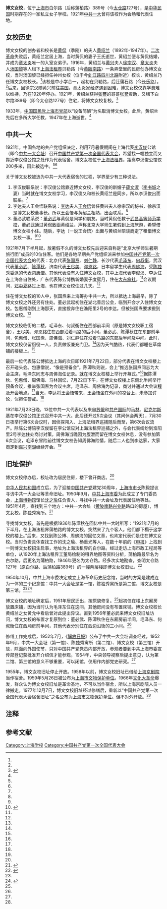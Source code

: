 {{Coord|31.2235|121.4712|format=dms|display=title|source:OSM}}
{{文物保护单位
| 级别 = 全国
| 图片 = Zhongguogongchandang Diyici Quanguodaibiaodahui Daibiao Sushe Jiuzhi.JPG
| 名称 = 中国共产党第一次全国代表大会代表宿舍旧址
| 编号 = 1-11{{efn|1=中国共产党第一次全国代表大会代表宿舍旧址在列为全国重点文物保护单位时被归并入中国共产党第一次全国代表大会会址，其编号亦为中国共产党第一次全国代表大会会址的序号。}}
| 分类 = 近现代重要史迹及代表性建筑
| 时代 = 1921年
| 所在 = [[上海市|上海市]][[黄浦区|黄浦区]]
| 登录 = 2019年归入中国共产党第一次全国代表大会会址
| Cat = 上海全国重点文物保护单位
}}

'''博文女校'''，位于[[上海市|上海市]]白尔路（后称蒲柏路）389号（今[[太仓路|太仓路]]127号），是[[中华民国|中华民国]]时期存在的一家私立女子学校。1921年[[中共一大|中共一大]]曾将该校作为会场和代表住地。

==女校历史==
博文女校的创办者和校长是[[黄侃|黄侃]]（季刚）的夫人[[黄绍兰|黄绍兰]]（1892年-1947年）。[[二次革命|二次革命]]失败后，黄绍兰定居上海，当时黄侃的妻子王氏逝世，黄绍兰便与黄侃结婚，并成为[[章太炎|章太炎]]唯一的入室女弟子。1916年，黄绍兰与[[黄兴|黄兴]]夫人[[徐宗汉|徐宗汉]]、[[章太炎|章太炎]]夫人[[汤国黎|汤国黎]]等人租下[[上海法租界|上海法租界]]贝勒路（今[[黄陂南路_(上海)|黄陂南路]]）一条弄堂里的民房创办博文女校，当时汤国黎已经担任神州女校（位于今[[虬江路|虬江路]][[四川北路|四川北路]]附近）校长，黄绍兰乃任博文女校校长。<ref name=gmw/>该校是中小学合一，起初在贝勒路，后迁蒲石路（今[[长乐路_(上海)|长乐路]]）。<ref name=shanghaitong/>后来，因徐宗汉随黄兴前往[[美国|美国]]，章太炎家经济遇到困难，博文女校仅靠学费难以维持，乃在1920年停办。1921年，黄绍兰获得[[张謇|张謇]]的哥哥[[张詧|张詧]]资助，又租下白尔路389号（即今太仓路127号）住宅，将博文女校复校。<ref name="gmw">{{Cite web |url=http://www.gmw.cn/content/2004-07/27/content_65765.htm |title=博文女校，光明网，2004-07-27 |access-date=2015-04-06 |archive-date=2015-09-24 |archive-url=https://web.archive.org/web/20150924043439/http://www.gmw.cn/content/2004-07/27/content_65765.htm |dead-url=no }}</ref>

1933年，[[中国国民党上海市党部|中国国民党上海市党部]]以“设备简陋”为名取消博文女校。此后，黄绍兰先后在多所大学任教，1947年在上海逝世。<ref name=gmw/>

==中共一大==
1921年，中国各地的共产党组织决定，利用7月暑假期间在上海代表[[李汉俊|李汉俊]]公馆（即今[[中共一大会址|中共一大会址]]）召开[[中国共产党第一次全国代表大会|中国共产党第一次全国代表大会]]，希望找一幢独立而又靠近李汉俊公馆之处作为代表宿舍。博文女校位于[[上海法租界|上海法租界]]，距离李汉俊公馆仅200多米，因此被选中。<ref name=gmw/><ref name=dfw/>

关于博文女校被选为中共一大代表宿舍的过程，学界至少有三种说法。
#李汉俊联系说：李汉俊公馆靠近博文女校，李汉俊的新嫂子[[薛文淑|薛文淑]]（[[李书城|李书城]]之妻）当时就在博文女校学习，李汉俊又和校长黄绍兰是同乡，所以李汉俊出面联系。<ref name=dfw/>
#李达夫人王会悟联系说：[[李达_(哲学家)|李达]]夫人[[王会悟|王会悟]]曾任黄兴夫人徐宗汉的秘书，徐宗汉是博文女校董事长。所以王会悟与黄绍兰相熟，出面联系。<ref name=dfw/>
#董必武联系说：[[董必武|董必武]]与黄侃是同学和朋友。当时黄侃任教于[[武昌高等师范学校|武昌高等师范学校]]，董必武通过黄侃致函黄绍兰，声称北京大学师生暑假到上海旅游，希望借博文女校小住。随后，李达（一说王会悟）出面与黄绍兰晤谈商定了租借博文女校一事。<ref name=gmw/><ref name="dfw">{{Cite web |url=http://history.eastday.com/h/hsmm/u1a8176490.html |title=博文女校：中共一大附会场还是代表们食宿地？，东方网，2014-06-25 |access-date=2015-04-06 |archive-date=2020-06-20 |archive-url=https://web.archive.org/web/20200620170045/http://history.eastday.com/h/hsmm/u1a8176490.html |dead-url=no }}</ref>

1921年7月下半月起，放暑假不久的博文女校先后迎来自称是“北京大学师生暑期旅行团”成员的10位住客。他们是各地早期共产党组织派来参加[[中国共产党第一次全国代表大会|中国共产党第一次全国代表大会]]的代表：北京代表[[张国焘|张国焘]]、[[刘仁静|刘仁静]]，长沙代表[[毛泽东|毛泽东]]、[[何叔衡|何叔衡]]，武汉代表[[董必武|董必武]]、[[陈潭秋|陈潭秋]]，济南代表[[王尽美|王尽美]]、[[邓恩铭|邓恩铭]]，日本留学生代表[[周佛海|周佛海]]，受[[陈独秀|陈独秀]]委派的代表[[包惠僧|包惠僧]]。其他代表没有入住博文女校，其中上海代表李俊汉、李达住在上海各自住处，广东代表陈公博携新婚妻子度蜜月，住在[[大东旅社|大东旅社]]。<ref name=dfw/>会议期间，[[邓中夏|邓中夏]]路过上海，也在博文女校住过几天。<ref name=shanghaitong/>

住在博文女校的10人中，张国焘来上海筹办中共一大，所以抵达上海最早，除了博文女校之外还另有住处。董必武起初住在湖北善后公会，临到开会才入住博文女校。包惠僧刚到上海那天，直接投奔住在渔阳里2号的李达，但被张国焘要求搬到博文女校。<ref name=dfw/>

博文女校临街的二楼，毛泽东、何叔衡住在西部前半间（原是博文女校职工宿舍），王尽美、邓恩铭住在西部沿着马路的后小间，董必武、陈潭秋住在东部前半间，包惠僧、张国焘、周佛海、刘仁静住在沿着马路的东部后半间及中间。此时，博文女校仅留厨役一人，负责做饭兼充门卫。<ref name=dfw/>因为天气酷热，代表们都睡在草席铺的楼板上。<ref name=shanghaitong/>

最后一位代表陈公博抵达上海的次日即1921年7月22日，部分代表在博文女校楼上召开碰头会。包惠僧说，“像是预备会”。陈潭秋则说，会上“推选张国焘同志为大会主席，毛泽东同志与周佛海任记录。就在博文女校楼上举行开幕式。”<ref name=dfw/>据陈潭秋、包惠僧、周佛海、马林回忆，7月22日下午，在博文女校楼上东侧北半间举行预备会议，推举张国焘为会议主席，毛泽东、周佛海为记录，商讨并通过大会议程及开会地点。<ref name=shanghaitong/>当天，李达将王会悟带来，王会悟坐在外间的凉台上，未参加讨论，似担任警戒。<ref name=dfw/>

1921年7月23日晚，13位中共一大代表以及来自[[苏俄|苏俄]]和[[共产国际|共产国际]]的[[马林_(共产国际)|马林]]、[[尼克尔斯基|尼克尔斯基]]在李汉俊公馆正式召开中共一大。此后还开过5次会议（其间休会两天），7月30日夜举行第6次会议时，因侦探闯入、上海法租界巡捕随后而至，第6次会议流产。除陈公博陪李汉俊留在李公馆应对上海法租界巡捕之外，与会代表纷纷到渔阳里2号李达住处商讨对策。周佛海当晚因为腹泄而留在博文女校休息，没有参加第6次会议，毛泽东冒险前往博文女校告知周佛海险情，随后二人也到李达家，大家商定到[[嘉兴南湖|嘉兴南湖]]继续开会。<ref name=dfw/>

==旧址保护==
博文女校停办后，校址改为居民住房，楼下曾开商店。<ref name=shanghaitong/>

[[中华人民共和国|中华人民共和国]]成立后，为了迎接[[中国共产党|中国共产党]]建党30周年，[[上海市市长|上海市市长]]陈毅提议寻访中共一大会址等革命旧址。1950年9月，[[中共上海市委|中共上海市委]]为此成立了专门委员会，[[上海博物馆|上海博物馆]]馆长[[沈之瑜|沈之瑜]]任负责人，寻找中共一大会址及代表居住地等处。1951年4月，查找到三个地方：中共一大会址（[[黄陂南路_(上海)|黄陂南路]][[兴业路|兴业路]]路口的房屋），博文女校，陈独秀寓所。<ref name="hsw">{{Cite web |url=http://news.hsw.cn/system/2006/09/09/004722936.shtml |title=毛泽东地理，华商网，2006-09-09 |accessdate=2015-04-06 |archive-date=2019-05-14 |archive-url=https://web.archive.org/web/20190514044314/http://news.hsw.cn/system/2006/09/09/004722936.shtml |dead-url=no }}</ref>

寻找博文女校，首先是根据1936年陈潭秋在回忆中共一大时所写：“1921年7月的下半月，在上海法租界蒲柏路的博文女校，突然来了九个客人，他们都下榻于这学校的楼上。”后来，又找到陈公博、周佛海的回忆文章，也肯定代表们是住在博文女校。当时负责具体查找工作的沈之瑜、杨重光等人，在数十年前的《[[申报|申报]]》上找到一则博文女校招生启事，地址为上海法租界的白尔路。经过走访上海市政工程局等单位，从1920年上海法租界工董局绘制的租界地图等资料分析，蒲柏路最早名为白尔路，后更名为蒲柏路，1946年更名为太仓路。经多次实地勘查，查明太仓路127号（原白尔路、后蒲柏路389号）的一幢两层楼即博文女校旧址。<ref name="dyw">{{Cite web |url=http://gzdaily.dayoo.com/gb/content/2001-06/15/content_141919.htm |title=毛泽东沪上寓所记述显为人知的往事，大洋网，2001-06-15 |accessdate=2015-04-06 |archive-date=2016-03-04 |archive-url=https://web.archive.org/web/20160304084805/http://gzdaily.dayoo.com/gb/content/2001-06/15/content_141919.htm |dead-url=no }}</ref>

1950年10月，中共上海市委决定成立上海革命历史纪念馆，当时的方案是建成连为一体的三个纪念馆：中共一大会址是第一馆，陈独秀寓所是第二馆，博文女校是第三馆。<ref name=hsw/><ref name="shanghaitong">{{Cite web |url=http://www.shtong.gov.cn/newsite/node2/node4/node2249/luwan/node36738/node36740/node36742/userobject1ai21718.html |title=第二节　中国共产党第一次全国代表大会代表宿舍旧址，上海通，于2015-04-07查阅 |access-date=2019-04-15 |archive-date=2016-03-26 |archive-url=https://web.archive.org/web/20160326130646/http://www.shtong.gov.cn/Newsite/node2/node4/node2249/luwan/node36738/node36740/node36742/userobject1ai21718.html |dead-url=no }}</ref>

博文女校的地址确定后，1951年居民迁出，按原貌修复。<ref name=shanghaitong/>起初仅在楼上东厢房放置床铺，因为当时认为毛泽东住在这间，其他房间没有布置床铺。博文女校校长黄绍兰之女黄允中看后曾对此提出异议。直到1956年董必武来博文女校旧址访问，博文女校的布置才复原到位：董必武、陈潭秋住在东厢房前半间，毛泽东、何叔衡住在西厢房前半间，其他代表分别住在西边沿街的三小间。<ref name=dyw/>

修缮工作完成后，1952年7月，《[[解放日报|解放日报]]》公布了中共一大会址调查经过。1952年9月，中共一大会址（第一馆）、陈独秀寓所（第二馆）、博文女校（第三馆）开放，除面向外国使节，只对中国共产党党员内部开放，参观者要到中共上海市委宣传部登记获批准开介绍信才能参观。1954年，中央领导视察后提出意见，认为第二馆、第三馆的意义不够重要，可以闭馆，仅用作内部党史研究。<ref name=hsw/>

1955年，博文女校旧址停止开放。1958年以前，博文女校旧址已借给[[上海京剧院|上海京剧院]]当作宿舍。1959年5月26日被公布为[[上海市文物保护单位|上海市文物保护单位]]。1966年[[文化大革命|文化大革命]]爆发，群众认为博文女校旧址是革命圣地，不可以当作宿舍，所以上海京剧院人员一律搬走。1977年12月7日，博文女校旧址经过修缮后，重新以“中国共产党第一次全国代表大会宿舍旧址”之名公布为[[上海市文物保护单位|上海市文物保护单位]]。但不对外开放。<ref name=dyw/>

==注释==
{{notelist}}

==参考文献==
{{reflist}}
{{Commons category|The Dormitory of the First CPC National Congress}}

{{中共一大|地点}}
{{上海全国重点文物保护单位}}
[[Category:上海学校|Category:上海学校]]
[[Category:中国共产党第一次全国代表大会|Category:中国共产党第一次全国代表大会]]